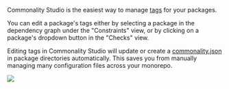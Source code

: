 Commonality Studio is the easiest way to manage [tags](/tags) for your packages.

You can edit a package's tags either by selecting a package in the dependency graph under the "Constraints" view, or by clicking on a package's dropdown button in the "Checks" view.

Editing tags in Commonality Studio will update or create a [commonality.json](/reference/package-configuration)
in package directories automatically. This saves you from manually managing many configuration files across your monorepo.

<Frame>
  <img src="/images/studio-edit-tags.png"/>
</Frame>


